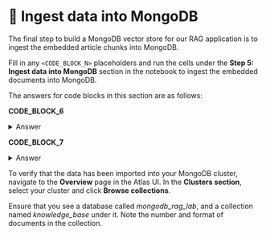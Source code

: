
# 👐 Ingest data into MongoDB

The final step to build a MongoDB vector store for our RAG application is to ingest the embedded article chunks into MongoDB.

Fill in any `<CODE_BLOCK_N>` placeholders and run the cells under the **Step 5: Ingest data into MongoDB** section in the notebook to ingest the embedded documents into MongoDB.

The answers for code blocks in this section are as follows:

**CODE_BLOCK_6**

<details>
<summary>Answer</summary>
<div>
```python
mongodb_client[DB_NAME][COLLECTION_NAME]
```
</div>
</details>

**CODE_BLOCK_7**

<details>
<summary>Answer</summary>
<div>
```python
collection.insert_many(embedded_docs)
```
</div>
</details>

To verify that the data has been imported into your MongoDB cluster, navigate to the **Overview** page in the Atlas UI. In the **Clusters section**, select your cluster and click **Browse collections**.

<Screenshot url="https://cloud.mongodb.com" src="img/screenshots/50-prepare-the-data/5-ingest-data/1-browse-collections.png" alt="Browse collections" />

Ensure that you see a database called _mongodb_rag_lab_, and a collection named _knowledge_base_ under it. Note the number and format of documents in the collection.

<Screenshot url="https://cloud.mongodb.com" src="img/screenshots/50-prepare-the-data/5-ingest-data/2-verify-collection.png" alt="Verify collection" />